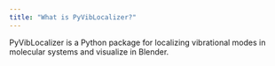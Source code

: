 ```yaml
---
title: "What is PyVibLocalizer?"
---
```


PyVibLocalizer is a Python package for localizing vibrational modes in molecular systems and visualize in Blender. 